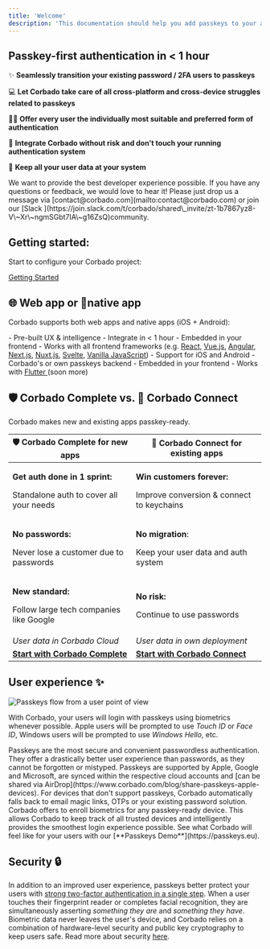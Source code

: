 ```yaml
---
title: 'Welcome'
description: 'This documentation should help you add passkeys to your app with Corbado.'
---
```


## Passkey-first authentication in &lt; 1 hour

✨ **Seamlessly transition your existing password / 2FA users to passkeys**

💻 **Let Corbado take care of all cross-platform and cross-device struggles related to passkeys**

🤵‍♂️ **Offer every user the individually most suitable and preferred form of authentication**

🔐 **Integrate Corbado without risk and don't touch your running authentication system**

💾 **Keep all your user data at your system**

<Note>
We want to provide the best developer experience possible. If you have any questions or feedback, we would love to hear it! Please just drop us a message via [contact@corbado.com](mailto:contact@corbado.com) or join our [Slack ](https://join.slack.com/t/corbado/shared\_invite/zt-1b7867yz8-V\~Xr\~ngmSGbt7IA\~g16ZsQ)community.
</Note>

## Getting started:

Start to configure your Corbado project:

[Getting Started](/overview/getting-started)

## 🌐 Web app or 📱native app

Corbado supports both web apps and native apps (iOS + Android):

<CardGroup cols={2}>
<Card title="Web app" icon="globe" iconType="duotone">
- Pre-built UX & intelligence
- Integrate in &lt; 1 hour
- Embedded in your frontend
- Works with all frontend frameworks (e.g. <a href="/frontend-integration/react/">React</a>, <a href="/frontend-integration/vue.js">Vue.js</a>, <a href="/frontend-integration/angular">Angular</a>, <a href="/frontend-integration/next.js">Next.js</a>, <a href="/frontend-integration/nuxt.js">Nuxt.js</a>, <a href="/frontend-integration/svelte">Svelte</a>, <a href="/frontend-integration/vanilla-js/">Vanilla JavaScript</a>)
</Card>
<Card title="Native App" icon="mobile" iconType="duotone">
- Support for iOS and Android
- Corbado's or own passkeys backend
- Embedded in your frontend
- Works with <a href="/frontend-integration/flutter">Flutter </a>(soon more)
</Card>
</CardGroup>

## 🛡️ Corbado Complete vs. 🧩 Corbado Connect

Corbado makes new and existing apps passkey-ready.

| 🛡️ Corbado Complete for new apps                                                                 | 🧩 Corbado Connect for existing apps                                                                 |
| ------------------------------------------------------------------------------------------------- | ---------------------------------------------------------------------------------------------------- |
| <p><strong>Get auth done in 1 sprint:</strong> </p><p>Standalone auth to cover all your needs</p> | <p><strong>Win customers forever:</strong> </p><p>Improve conversion &#x26; connect to keychains</p> |
| <p><strong>No passwords:</strong> </p><p>Never lose a customer due to passwords</p>               | <p><strong>No migration</strong>: </p><p>Keep your user data and auth system</p>                     |
| <p><strong>New standard:</strong> </p><p>Follow large tech companies like Google</p>              | <p><strong>No risk:</strong> </p><p>Continue to use passwords</p>                                    |
| _User data in Corbado Cloud_                                                                      | _User data in own deployment_                                                                        |
| [**Start with Corbado Complete**](products/corbado-complete.md)                                   | [**Start with Corbado Connect**](products/corbado-connect/)                                          |

## User experience ✨

![Passkeys flow from a user point of view](/images/User_Flow_Passkeys.png)

With Corbado, your users will login with passkeys using biometrics whenever possible. Apple users will be prompted to use _Touch ID_ or _Face ID_, Windows users will be prompted to use _Windows Hello_, etc.&#x20;

<Accordion title="Passkeys and user experience">
Passkeys are the most secure and convenient passwordless authentication. They offer a drastically better user experience than passwords, as they cannot be forgotten or mistyped. Passkeys are supported by Apple, Google and Microsoft, are synced within the respective cloud accounts and [can be shared via AirDrop](https://www.corbado.com/blog/share-passkeys-apple-devices).
For devices that don't support passkeys, Corbado automatically falls back to email magic links, OTPs or your existing password solution.
Corbado offers to enroll biometrics for any passkey-ready device. This allows Corbado to keep track of all trusted devices and intelligently provides the smoothest login experience possible.
</Accordion>

<Note>
See what Corbado will feel like for your users with our [**Passkeys Demo**](https://passkeys.eu).
</Note>

## Security 🔒

In addition to an improved user experience, passkeys better protect your users with [strong two-factor authentication in a single step](https://www.corbado.com/blog/passkeys-vs-2fa-security). When a user touches their fingerprint reader or completes facial recognition, they are simultaneously asserting _something they are_ and _something they have_. Biometric data never leaves the user's device, and Corbado relies on a combination of hardware-level security and public key cryptography to keep users safe. Read more about security [here](other/security-and-privacy.md).
